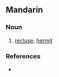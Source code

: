 ==Mandarin==
{{zh-hanzi-box|[[隐士]]|[[隱]][[士]]}}

===Noun===
{{cmn-noun|t|pin=yǐnshì|pint=yin3shi4|tra=隱士|sim=隐士|rs=阜14}}

# [[recluse]]; [[hermit]]

===References===
* {{reference-book | last = Wu | first = Jingrong (ed.) | authorlink =  | coauthors =  | year = 1985 | title = The Pinyin CHINESE-ENGLISH DICTIONARY | language = Mandarin/English | publisher = The Commercial Press | location = Beijing, Hong Kong | id = ISBN 0471867969}}